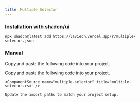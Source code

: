 ```yaml
---
title: Multiple Selector
---
```


<ComponentPreview name="multiple-selector-demo" />

### Installation with shadcn/ui

```package-install
npx shadcn@latest add https://laviecn.vercel.app/r/multiple-selector.json
```

### Manual

Copy and paste the following code into your project.

<Steps>
  <Step>
    Copy and paste the following code into your project.

    <ComponentSource name="multiple-selector" title="multiple-selector.tsx" />

  </Step>
  <Step>

    Update the import paths to match your project setup.

  </Step>
</Steps>
